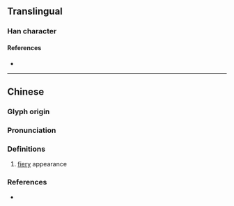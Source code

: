 {{character info}}
==Translingual==

===Han character===
{{Han char|rn=86|rad=火|as=24|sn=28|four=91814|canj=FMBO,XFMBO|ids=⿰火靈}}

====References====
* {{Han ref|kx=0688.180|dkj=19644|dj=1101.040|hdz=32250.250|uh=7227|ud=29223|bh=F9BC|bd=63932}}

----

==Chinese==
{{zh-forms|s=𫞠}}

===Glyph origin===
{{Han etym}}

===Pronunciation===
{{zh-pron
|m=líng
|c=leng5
|mc=y
|oc=y
|cat=
}}

===Definitions===
{{zh-hanzi}}

# [[fiery]] appearance

===References===
* {{R:yue:mfccd}}